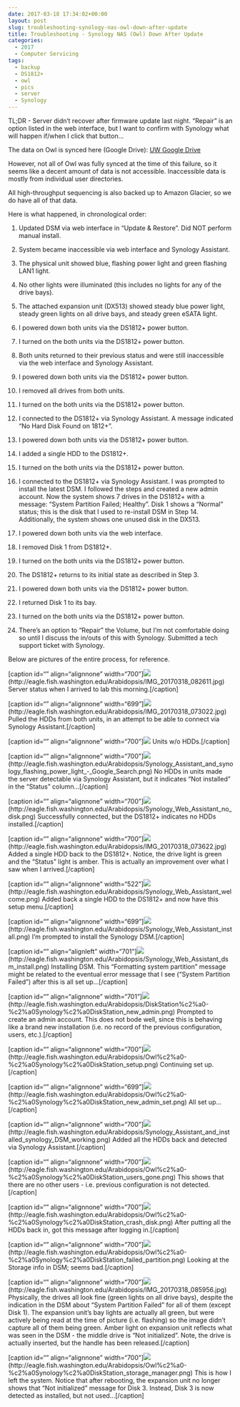 ```yaml
---
date: 2017-03-18 17:34:02+00:00
layout: post
slug: troubleshooting-synology-nas-owl-down-after-update
title: Troubleshooting - Synology NAS (Owl) Down After Update
categories:
  - 2017
  - Computer Servicing
tags:
  - backup
  - DS1812+
  - owl
  - pics
  - server
  - Synology
---
```


TL;DR - Server didn't recover after firmware update last night. "Repair" is an option listed in the web interface, but I want to confirm with Synology what will happen if/when I click that button...

The data on Owl is synced here (Google Drive): [UW Google Drive](https://drive.google.com/drive/folders/0BzKkDWZ6tIK4eXV4VFB3VHN2ZUk)

However, not all of Owl was fully synced at the time of this failure, so it seems like a decent amount of data is not accessible. Inaccessible data is mostly from individual user directories.

All high-throughput sequencing is also backed up to Amazon Glacier, so we do have all of that data.



Here is what happened, in chronological order:






    
  1. Updated DSM via web interface in "Update & Restore". Did NOT perform manual install.

    
  2. System became inaccessible via web interface and Synology Assistant.

    
  3. The physical unit showed blue, flashing power light and green flashing LAN1 light.

    
  4. No other lights were illuminated (this includes no lights for any of the drive bays).

    
  5. The attached expansion unit (DX513) showed steady blue power light, steady green lights on all drive bays, and steady green eSATA light.

    
  6. I powered down both units via the DS1812+ power button.

    
  7. I turned on the both units via the DS1812+ power button.

    
  8. Both units returned to their previous status and were still inaccessible via the web interface and Synology Assistant.

    
  9. I powered down both units via the DS1812+ power button.

    
  10. I removed all drives from both units.

    
  11. I turned on the both units via the DS1812+ power button.

    
  12. I connected to the DS1812+ via Synology Assistant. A message indicated "No Hard Disk Found on 1812+".

    
  13. I powered down both units via the DS1812+ power button.

    
  14. I added a single HDD to the DS1812+.

    
  15. I turned on the both units via the DS1812+ power button.

    
  16. I connected to the DS1812+ via Synology Assistant. I was prompted to install the latest DSM. I followed the steps and created a new admin account. Now the system shows 7 drives in the DS1812+ with a message: "System Partition Failed; Healthy". Disk 1 shows a "Normal" status; this is the disk that I used to re-install DSM in Step 14. Additionally, the system shows one unused disk in the DX513.

    
  17. I powered down both units via the web interface.

    
  18. I removed Disk 1 from DS1812+.

    
  19. I turned on the both units via the DS1812+ power button.

    
  20. The DS1812+ returns to its initial state as described in Step 3.

    
  21. I powered down both units via the DS1812+ power button.

    
  22. I returned Disk 1 to its bay.

    
  23. I turned on the both units via the DS1812+ power button.

    
  24. There's an option to "Repair" the Volume, but I'm not comfortable doing so until I discuss the in/outs of this with Synology. Submitted a tech support ticket with Synology.



Below are pictures of the entire process, for reference.



[caption id="" align="alignnone" width="700"]![](https://eagle.fish.washington.edu/Arabidopsis/IMG_20170318_082611.jpg)(http://eagle.fish.washington.edu/Arabidopsis/IMG_20170318_082611.jpg) Server status when I arrived to lab this morning.[/caption]



[caption id="" align="alignnone" width="699"]![](https://eagle.fish.washington.edu/Arabidopsis/IMG_20170318_073022.jpg)(http://eagle.fish.washington.edu/Arabidopsis/IMG_20170318_073022.jpg) Pulled the HDDs from both units, in an attempt to be able to connect via Synology Assistant.[/caption]



[caption id="" align="alignnone" width="700"]![](https://eagle.fish.washington.edu/Arabidopsis/IMG_20170318_073006.jpg) Units w/o HDDs.[/caption]



[caption id="" align="alignnone" width="700"]![](https://eagle.fish.washington.edu/Arabidopsis/Synology_Assistant_and_synology_flashing_power_light_-_Google_Search.png)(http://eagle.fish.washington.edu/Arabidopsis/Synology_Assistant_and_synology_flashing_power_light_-_Google_Search.png) No HDDs in units made the server detectable via Synology Assistant, but it indicates "Not installed" in the "Status" column...[/caption]



[caption id="" align="alignnone" width="700"]![](https://eagle.fish.washington.edu/Arabidopsis/Synology_Web_Assistant_no_disk.png)(http://eagle.fish.washington.edu/Arabidopsis/Synology_Web_Assistant_no_disk.png) Successfully connected, but the DS1812+ indicates no HDDs installed.[/caption]





[caption id="" align="alignnone" width="700"]![](https://eagle.fish.washington.edu/Arabidopsis/IMG_20170318_073622.jpg)(http://eagle.fish.washington.edu/Arabidopsis/IMG_20170318_073622.jpg) Added a single HDD back to the DS1812+. Notice, the drive light is green and the "Status" light is amber. This is actually an improvement over what I saw when I arrived.[/caption]



[caption id="" align="alignnone" width="522"]![](https://eagle.fish.washington.edu/Arabidopsis/Synology_Web_Assistant_welcome.png)(http://eagle.fish.washington.edu/Arabidopsis/Synology_Web_Assistant_welcome.png) Added back a single HDD to the DS1812+ and now have this setup menu.[/caption]



[caption id="" align="alignnone" width="699"]![](https://eagle.fish.washington.edu/Arabidopsis/Synology_Web_Assistant_install.png)(http://eagle.fish.washington.edu/Arabidopsis/Synology_Web_Assistant_install.png) I'm prompted to install the Synology DSM.[/caption]



[caption id="" align="alignleft" width="701"]![](https://eagle.fish.washington.edu/Arabidopsis/Synology_Web_Assistant_dsm_install.png)(http://eagle.fish.washington.edu/Arabidopsis/Synology_Web_Assistant_dsm_install.png) Installing DSM. This "Formatting system partition" message might be related to the eventual error message that I see ("System Partition Failed") after this is all set up...[/caption]

















[caption id="" align="alignnone" width="701"]![](https://eagle.fish.washington.edu/Arabidopsis/DiskStation%c2%a0-%c2%a0Synology%c2%a0DiskStation_new_admin.png)(http://eagle.fish.washington.edu/Arabidopsis/DiskStation%c2%a0-%c2%a0Synology%c2%a0DiskStation_new_admin.png) Prompted to create an admin account. This does not bode well, since this is behaving like a brand new installation (i.e. no record of the previous configuration, users, etc.).[/caption]



[caption id="" align="alignnone" width="700"]![](https://eagle.fish.washington.edu/Arabidopsis/Owl%c2%a0-%c2%a0Synology%c2%a0DiskStation_setup.png)(http://eagle.fish.washington.edu/Arabidopsis/Owl%c2%a0-%c2%a0Synology%c2%a0DiskStation_setup.png) Continuing set up.[/caption]



[caption id="" align="alignnone" width="699"]![](https://eagle.fish.washington.edu/Arabidopsis/Owl%c2%a0-%c2%a0Synology%c2%a0DiskStation_new_admin_set.png)(http://eagle.fish.washington.edu/Arabidopsis/Owl%c2%a0-%c2%a0Synology%c2%a0DiskStation_new_admin_set.png) All set up...[/caption]





[caption id="" align="alignnone" width="700"]![](https://eagle.fish.washington.edu/Arabidopsis/Synology_Assistant_and_installed_synology_DSM_working.png)(http://eagle.fish.washington.edu/Arabidopsis/Synology_Assistant_and_installed_synology_DSM_working.png) Added all the HDDs back and detected via Synology Assistant.[/caption]



[caption id="" align="alignnone" width="700"]![](https://eagle.fish.washington.edu/Arabidopsis/Owl%c2%a0-%c2%a0Synology%c2%a0DiskStation_users_gone.png)(http://eagle.fish.washington.edu/Arabidopsis/Owl%c2%a0-%c2%a0Synology%c2%a0DiskStation_users_gone.png) This shows that there are no other users - i.e. previous configuration is not detected.[/caption]



[caption id="" align="alignnone" width="700"]![](https://eagle.fish.washington.edu/Arabidopsis/Owl%c2%a0-%c2%a0Synology%c2%a0DiskStation_crash_disk.png)(http://eagle.fish.washington.edu/Arabidopsis/Owl%c2%a0-%c2%a0Synology%c2%a0DiskStation_crash_disk.png) After putting all the HDDs back in, got this message after logging in.[/caption]



[caption id="" align="alignnone" width="700"]![](https://eagle.fish.washington.edu/Arabidopsis/Owl%c2%a0-%c2%a0Synology%c2%a0DiskStation_failed_partition.png)(http://eagle.fish.washington.edu/Arabidopsis/Owl%c2%a0-%c2%a0Synology%c2%a0DiskStation_failed_partition.png) Looking at the Storage info in DSM; seems bad.[/caption]





[caption id="" align="alignnone" width="700"]![](https://eagle.fish.washington.edu/Arabidopsis/IMG_20170318_085956.jpg)(http://eagle.fish.washington.edu/Arabidopsis/IMG_20170318_085956.jpg) Physically, the drives all look fine (green lights on all drive bays), despite the indication in the DSM about "System Partition Failed" for all of them (except Disk 1). The expansion unit's bay lights are actually all green, but were actively being read at the time of picture (i.e. flashing) so the image didn't capture all of them being green. Amber light on expansion unit reflects what was seen in the DSM - the middle drive is "Not initialized". Note, the drive is actually inserted, but the handle has been released.[/caption]



[caption id="" align="alignnone" width="700"]![](https://eagle.fish.washington.edu/Arabidopsis/Owl%c2%a0-%c2%a0Synology%c2%a0DiskStation_storage_manager.png)(http://eagle.fish.washington.edu/Arabidopsis/Owl%c2%a0-%c2%a0Synology%c2%a0DiskStation_storage_manager.png) This is how I left the system. Notice that after rebooting, the expansion unit no longer shows that "Not initialized" message for Disk 3. Instead, Disk 3 is now detected as installed, but not used...[/caption]


